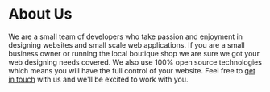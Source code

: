 # About Us

We are a small team of developers who take passion and enjoyment in designing websites and small scale web applications.
If you are a small business owner or running the local boutique shop we are sure we got your web designing needs covered.
We also use 100% open source technologies which means you will have the full control of your website. Feel free to [get in touch](#contact)
with us and we'll be excited to work with you.